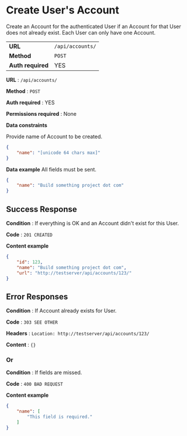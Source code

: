 # Create User's Account

Create an Account for the authenticated User if an Account for that User does
not already exist. Each User can only have one Account.

|                   |                  |
|-------------------|------------------|
| **URL**           | `/api/accounts/` |
| **Method**        | `POST`           |
| **Auth required** | YES              |

**URL** : `/api/accounts/`

**Method** : `POST`

**Auth required** : YES

**Permissions required** : None

**Data constraints**

Provide name of Account to be created.

```json
{
    "name": "[unicode 64 chars max]"
}
```

**Data example** All fields must be sent.

```json
{
    "name": "Build something project dot com"
}
```

## Success Response

**Condition** : If everything is OK and an Account didn't exist for this User.

**Code** : `201 CREATED`

**Content example**

```json
{
    "id": 123,
    "name": "Build something project dot com",
    "url": "http://testserver/api/accounts/123/"
}
```

## Error Responses

**Condition** : If Account already exists for User.

**Code** : `303 SEE OTHER`

**Headers** : `Location: http://testserver/api/accounts/123/`

**Content** : `{}`

### Or

**Condition** : If fields are missed.

**Code** : `400 BAD REQUEST`

**Content example**

```json
{
    "name": [
        "This field is required."
    ]
}
```